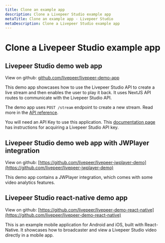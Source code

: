 ```yaml
---
title: Clone an example app
description: Clone a Livepeer Studio example app
metaTitle: Clone an example app - Livepeer Studio
metaDescription: Clone a Livepeer Studio example app
---
```


# Clone a Livepeer Studio example app

## Livepeer Studio demo web app

View on github:
[github.com/livepeer/livepeer-demo-app](https://github.com/livepeer/livepeer-demo-app)

This demo app showcases how to use the Livepeer Studio API to create a live
stream and then enables the user to play it back. It uses NextJS API routes to
communicate with the Livepeer Studio API.

The demo app uses `POST /stream` endpoint to create a new stream. Read more in
the [API reference](/references/stream/post-stream).

You will need an API Key to use this application. This
[documentation page](/guides/start-live-streaming/api-key) has instructions for
acquiring a Livepeer Studio API key.

## Livepeer Studio demo web app with JWPlayer integration

View on github:
[https://github.com/livepeer/livepeer-jwplayer-demo](https://github.com/livepeer/livepeer-jwplayer-demo)

This demo app contains a JWPlayer integration, which comes with some video
analytics features.

## Livepeer Studio react-native demo app

View on github:
[https://github.com/livepeer/livepeer-demo-react-native](https://github.com/livepeer/livepeer-demo-react-native)

This is an example mobile application for Android and iOS, built with
React-Native. It showcases how to broadcaster and view a Livepeer Studio video
directly in a mobile app.
